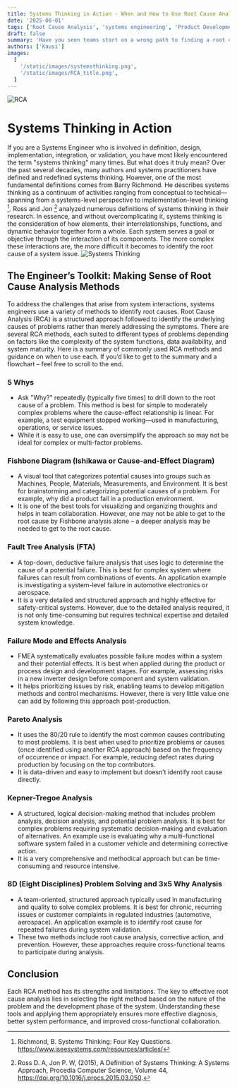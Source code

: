 ```yaml
---
title: Systems Thinking in Action - When and How to Use Root Cause Analysis Tools
date: '2025-06-01'
tags: ['Root Cause Analysis', 'systems engineering', 'Product Development']
draft: false
summary: 'Have you seen teams start on a wrong path to finding a root cause of a problem and spend weeks with no problem statement. Read on if you would like a flowchart to choose the right method to finding a rootcause'
authors: ['Kausi']
images:
  [
    '/static/images/systemsthinking.png',
    '/static/images/RCA_title.png',
  ]
---
```


![RCA](/static/images/RCA_title.png)

# Systems Thinking in Action

If you are a Systems Engineer who is involved in definition, design, implementation, integration, or validation, you have most likely encountered the term "systems thinking" many times. But what does it truly mean?
Over the past several decades, many authors and systems practitioners have defined and redefined systems thinking. However, one of the most fundamental definitions comes from Barry Richmond. He describes systems thinking as a continuum of activities ranging from conceptual to technical—spanning from a systems-level perspective to implementation-level thinking [^1].
Ross and Jon [^2] analyzed numerous definitions of systems thinking in their research. In essence, and without overcomplicating it, systems thinking is the consideration of how elements, their interrelationships, functions, and dynamic behavior together form a whole. Each system serves a goal or objective through the interaction of its components. The more complex these interactions are, the more difficult it becomes to identify the root cause of a system issue.
![Systems Thinking](/static/images/systemsthinking.png)
## The Engineer’s Toolkit: Making Sense of Root Cause Analysis Methods

To address the challenges that arise from system interactions, systems engineers use a variety of methods to identify root causes. Root Cause Analysis (RCA) is a structured approach followed to identify the underlying causes of problems rather than merely addressing the symptoms. There are several RCA methods, each suited to different types of problems depending on factors like the complexity of the system functions, data availability, and system maturity.
Here is a summary of commonly used RCA methods and guidance on when to use each. If you’d like to get to the summary and a flowchart – feel free to scroll to the end.

### 5 Whys
- Ask "Why?" repeatedly (typically five times) to drill down to the root cause of a problem. This method is best for simple to moderately complex problems where the cause-effect relationship is linear. For example, a test equipment stopped working—used in manufacturing, operations, or service issues.
- While it is easy to use, one can oversimplify the approach so may not be ideal for complex or multi-factor problems.
### Fishbone Diagram (Ishikawa or Cause-and-Effect Diagram)
- A visual tool that categorizes potential causes into groups such as Machines, People, Materials, Measurements, and Environment. It is best for brainstorming and categorizing potential causes of a problem. For example, why did a product fail in a production environment. 
- It is one of the best tools for visualizing and organizing thoughts and helps in team collaboration. However, one may not be able to get to the root cause by Fishbone analysis alone – a deeper analysis may be needed to get to the root cause.
### Fault Tree Analysis (FTA)
- A top-down, deductive failure analysis that uses logic to determine the cause of a potential failure. This is best for complex system where failures can result from combinations of events. An application example is investigating a system-level failure in automotive electronics or aerospace.
- It is a very detailed and structured approach and highly effective for safety-critical systems. However, due to the detailed analysis required, it is not only time-consuming but requires technical expertise and detailed system knowledge.
### Failure Mode and Effects Analysis
- FMEA systematically evaluates possible failure modes within a system and their potential effects. It is best when applied during the product or process design and development stages. For example, assessing risks in a new inverter design before component and system validation.
- It helps prioritizing issues by risk, enabling teams to develop mitigation methods and control mechanisms. However, there is very little value one can add by following this approach post-production.
### Pareto Analysis
- It uses the 80/20 rule to identify the most common causes contributing to most problems. It is best when used to prioritize problems or causes (once identified using another RCA approach) based on the frequency of occurrence or impact. For example, reducing defect rates during production by focusing on the top contributors.
- It is data-driven and easy to implement but doesn’t identify root cause directly.
### Kepner-Tregoe Analysis
- A structured, logical decision-making method that includes problem analysis, decision analysis, and potential problem analysis. It is best for complex problems requiring systematic decision-making and evaluation of alternatives. An example use is evaluating why a multi-functional software system failed in a customer vehicle and determining corrective action.
- It is a very comprehensive and methodical approach but can be time-consuming and resource intensive.
### 8D (Eight Disciplines) Problem Solving and 3x5 Why Analysis 
- A team-oriented, structured approach typically used in manufacturing and quality to solve complex problems. It is best for chronic, recurring issues or customer complaints in regulated industries (automotive, aerospace). An application example is to identify root cause for repeated failures during system validation.
- These two methods include root cause analysis, corrective action, and prevention. However, these approaches require cross-functional teams to participate during analysis.

<PlotlySankey />

## Conclusion
Each RCA method has its strengths and limitations. The key to effective root cause analysis lies in selecting the right method based on the nature of the problem and the development phase of the system. Understanding these tools and applying them appropriately ensures more effective diagnosis, better system performance, and improved cross-functional collaboration.
[^1]: Richmond, B. Systems Thinking: Four Key Questions. https://www.iseesystems.com/resources/articles/
[^2]: Ross D. A, Jon P. W, (2015), A Definition of Systems Thinking: A Systems Approach, Procedia Computer Science, Volume 44, https://doi.org/10.1016/j.procs.2015.03.050.
